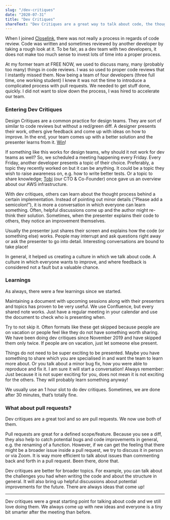 ```yaml
---
slug: "/dev-critiques"
date: "2020-07-31"
title: "Dev Critiques"
shareText: "Dev Critiques are a great way to talk about code, the thoughts behind an implementation and help spreading knowledge in your team. Learn more!"
---
```


When I joined [Closelink](https://www.closelink.net/), there was not really a process in regards of code review. Code was written and sometimes reviewed by another developer by taking a rough look at it. To be fair, as a dev team with two developers, it does not make too much sense to invest lots of time into a proper process.

At my former team at FREE NOW, we used to discuss many, many (probably too many) things in code reviews. I was so used to proper code reviews that I instantly missed them. Now being a team of four developers (three full time, one working student) I knew it was not the time to introduce a complicated process with pull requests. We needed to get stuff done, quickly. I did not want to slow down the process, I was hired to accelerate our team.

### Entering Dev Critiques

Design Critiques are a common practice for design teams. They are sort of similar to code reviews but without a red/green diff. A designer presents their work, others give feedback and come up with ideas on how to improve. In the end, your team comes up with a better solution and the presenter learns from it. [Win](https://www.youtube.com/watch?v=JrO46CJd9ns&feature=youtu.be&t=31)!

If something like this works for design teams, why should it not work for dev teams as well? So, we scheduled a meeting happening every Friday. Every Friday, another developer presents a topic of their choice. Preferably, a topic they recently worked on but it can be anything. It could be a topic they wish to raise awareness on, e.g. how to write better tests. Or a topic to share knowledge; [Tobi](https://twitter.com/tobasschu) (our CTO & Co-Founder) once gave us an overview about our AWS infrastructure. 

With dev critiques, others can learn about the thought process behind a certain implementation. Instead of pointing out minor details (“Please add a semicolon!”), it is more a conversation in which everyone can learn something. Often, helpful discussions come up and the author might re-think their solution. Sometimes, when the presenter explains their code to others, they notice an improvement themselves.

Usually the presenter just shares their screen and explains how the code (or something else) works. People may interrupt and ask questions right away or ask the presenter to go into detail. Interesting conversations are bound to take place!

In general, it helped us creating a culture in which we talk about code. A culture in which everyone wants to improve, and where feedback is considered not a fault but a valuable chance.

### Learnings

As always, there were a few learnings since we started.

Maintaining a document with upcoming sessions along with their presenters and topics has proven to be very useful. We use Confluence, but every shared note works. Just have a regular meeting in your calendar and use the document to check who is presenting when.

Try to not skip it. Often formats like these get skipped because people are on vacation or people feel like they do not have something worth sharing. We have been doing dev critiques since November 2019 and have skipped them only twice. If people are on vacation, just let someone else present.

Things do not need to be super exciting to be presented. Maybe you have something to share which you are specialised in and want the team to learn more about. Or you talk about a minor bug fix, how you were able to reproduce and fix it.  I am sure it will start a conversation! Always remember: Just because it is not super exciting for you, does not mean it is not exciting for the others. They will probably learn something anyway!

We usually use an 1 hour slot to do dev critiques. Sometimes, we are done after 30 minutes, that’s totally fine. 

### What about pull requests?

Dev critiques are a great tool and so are pull requests. We now use both of them.

Pull requests are great for a defined scope/feature. Because you see a diff, they also help to catch potential bugs and code improvements in general, e.g. the renaming of a function. However, if we can get the feeling that there might be a broader issue inside a pull request, we try to discuss it in person or via Zoom. It is way more efficient to talk about issues than commenting back and forth in a pull request. Been there, done that.

Dev critiques are better for broader topics. For example, you can talk about the challenges you had when writing the code and about the structure in general. It will also bring up helpful discussions about potential improvements for the future.  There are always ideas that come up!

---

Dev critiques were a great starting point for talking about code and we still love doing them. We always come up with new ideas and everyone is a tiny bit smarter after the meeting than before. 